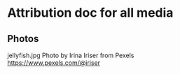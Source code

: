 # Attribution doc for all media

## Photos

jellyfish.jpg Photo by Irina Iriser from Pexels
https://www.pexels.com/@iriser
